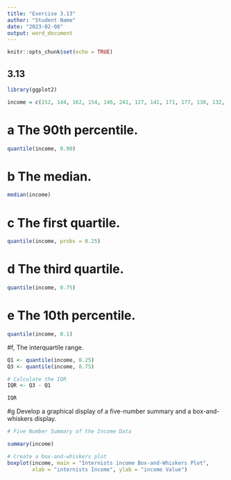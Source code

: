 ```yaml
---
title: "Exercise 3.13"
author: "Student Name"
date: "2023-02-08"
output: word_document
---
```


```r
knitr::opts_chunk$set(echo = TRUE)
```

##  3.13


```r
library(ggplot2)

income = c(152, 144, 162, 154, 146, 241, 127, 141, 171, 177, 138, 132, 192)
```

# a The 90th percentile.

```r
quantile(income, 0.90)
```

# b The median.

```r
median(income)
```

# c The first quartile.

```r
quantile(income, probs = 0.25)
```

# d The third quartile.

```r
quantile(income, 0.75)
```

# e The 10th percentile.

```r
quantile(income, 0.1)
```

#f, The interquartile range.
```r
Q1 <- quantile(income, 0.25)
Q3 <- quantile(income, 0.75)

# Calculate the IQR
IQR <- Q3 - Q1

IQR

```
#g Develop a graphical display of a five-number summary and a box-and-whiskers display.

```r
# Five Number Summary of the Income Data 

summary(income)

# Create a box-and-whiskers plot
boxplot(income, main = "Internists income Box-and-Whiskers Plot", 
        xlab = "internists Income", ylab = "income Value")
```
